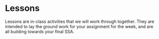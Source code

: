# Lessons

Lessons are in-class activities that we will work through together. They are intended to lay the ground work for your assignment for the week, and are all building towards your final SSA. 